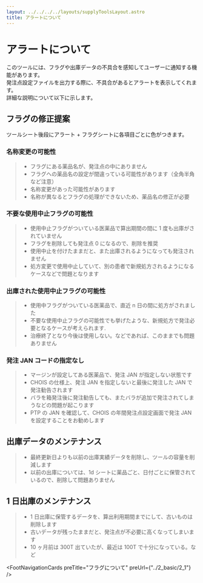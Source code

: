 ```yaml
---
layout: ../../../../layouts/supplyToolsLayout.astro
title: アラートについて
---
```



# アラートについて

このツールには、フラグや出庫データの不具合を感知してユーザーに通知する機能があります。  
発注点設定ファイルを出力する際に、不具合があるとアラートを表示してくれます。  
詳細な説明について以下に示します。

## フラグの修正提案

ツールシート後段にアラート + フラグシートに各項目ごとに色がつきます。

### 名称変更の可能性

> - フラグにある薬品名が、発注点の中にありません
> - フラグへの薬品名の設定が間違っている可能性があります（全角半角など注意）
> - 名称変更があった可能性があります
> - 名称が異なるとフラグの処理ができないため、薬品名の修正が必要

### 不要な使用中止フラグの可能性

> - 使用中止フラグがついている医薬品で算出期間の間に 1 度も出庫がされていません
> - フラグを削除しても発注点 0 になるので、削除を推奨
> - 使用中止を付けたままだと、また出庫されるようになっても発注されません
> - 処方変更で使用中止していて、別の患者で新規処方されるようになるケースなどで問題となります

### 出庫された使用中止フラグの可能性

> - 使用中フラグがついている医薬品で、直近 n 日の間に処方がされました
> - 不要な使用中止フラグの可能性でも挙げたような、新規処方で発注必要となるケースが考えられます.
> - 治療終了となり今後は使用しない。などであれば、このままでも問題ありません

### 発注 JAN コードの指定なし

> - マージンが設定してある医薬品で、発注 JAN が指定しない状態です
> - CHOIS の仕様上、発注 JAN を指定しないと最後に発注した JAN で発注勧告されます
> - バラを箱発注後に発注勧告しても、またバラが追加で発注されてしまうなどの問題が起こります
> - PTP の JAN を確認して、CHOIS の年間発注点設定画面で発注 JAN を設定することをお勧めします

## 出庫データのメンテナンス

> - 最終更新日よりも以前の出庫実績データを削除し、ツールの容量を削減します
> - 以前の出庫については、1d シートに薬品ごと、日付ごとに保管されているので、削除して問題ありません

## 1 日出庫のメンテナンス

> - 1 日出庫に保管するデータを、算出利用期間までにして、古いものは削除します
> - 古いデータが残ったままだと、発注点が不必要に高くなってしまいます
> - 10 ヶ月前は 300T 出ていたが、最近は 100T で十分になっている。など

<FootNavigationCards preTitle="フラグについて" preUrl={"../2_basic/2_1"} />
